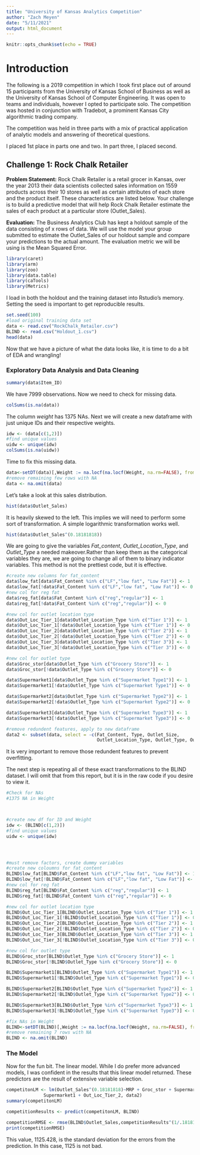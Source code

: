 ---
title: "University of Kansas Analytics Competition"
author: "Zach Meyen"
date: "5/11/2021"
output: html_document
---

```{r setup, include=FALSE}
knitr::opts_chunk$set(echo = TRUE)
```

# Introduction

The following is a 2019 competition in which I took first place out of around 15 participants from the University of Kansas School of Business as well as the University of Kansas School of Computer Engineering. It was open to teams and individuals, however I opted to participate solo. The competition was hosted in conjunction with Tradebot, a prominent Kansas City algorithmic trading company.

The competition was held in three parts with a mix of practical application of analytic models and answering of theoretical questions. 

I placed 1st place in parts one and two. In part three, I placed second.

## Challenge 1: Rock Chalk Retailer

**Problem Statement:** Rock Chalk Retailer is a retail grocer in Kansas, over the year 2013 their data scientists collected sales information on 1559 products across their 10 stores as well as certain attributes of each store and the product itself. These characteristics are listed below. Your challenge is to build a predictive model that will help Rock Chalk Retailer estimate the sales of each product at a particular store (Outlet_Sales).  

	
**Evaluation:** The Business Analytics Club has kept a holdout sample of the data consisting of x rows of data. We will use the model your group submitted to estimate the Outlet_Sales of our holdout sample and compare your predictions to the actual amount. The evaluation metric we will be using is the Mean Squared Error.

```{r, echo=TRUE, warning=FALSE, message=FALSE, results = FALSE}
library(caret)
library(arm)
library(zoo)
library(data.table)
library(caTools)
library(Metrics)
```

I load in both the holdout and the training dataset into Rstudio's memory. Setting the seed is important to get reproducible results.

```{r}
set.seed(100)
#load original training data set
data <- read.csv("RockChalk_Retailer.csv")
BLIND <- read.csv("Holdout_1.csv")
head(data)
```

Now that we have a picture of what the data looks like, it is time to do a bit of EDA and wrangling!

### Exploratory Data Analysis and Data Cleaning

```{r }
summary(data$Item_ID)
```
We have 7999 observations. Now we need to check for missing data.
```{r}
colSums(is.na(data))
```
The column *weight* has 1375 NAs. Next we will create a new dataframe with just unique IDs and their respective weights.

``` {r}
idw <- (data[c(1,2)])
#find unique values
uidw <- unique(idw)
colSums(is.na(uidw))
```
Time to fix this missing data. 
```{r}
data<-setDT(data)[,Weight := na.locf(na.locf(Weight, na.rm=FALSE), fromLast=TRUE) , by = Item_ID]
#remove remaining few rows with NA
data <- na.omit(data)
```

Let's take a look at this sales distribution. 
```{r, echo = FALSE}
hist(data$Outlet_Sales)
```

It is heavily skewed to the left. This implies we will need to perform some sort of transformation. A simple logarithmic transformation works well.
```{r, echo = FALSE}
hist(data$Outlet_Sales^(0.18181818))
```

We are going to give the variables *Fat_content*, *Outlet_Location_Type*, and *Outlet_Type* a needed makeover.Rather than keep them as the categorical variables they are, we are going to change all of them to binary indicator variables. This method is not the prettiest code, but it is effective.
``` {r}
#create new columns for fat_content 
data$low_fat[data$Fat_Content %in% c("LF","low fat", "Low Fat")] <- 1
data$low_fat[!data$Fat_Content %in% c("LF","low fat", "Low Fat")] <- 0
#new col for reg fat
data$reg_fat[data$Fat_Content %in% c("reg","regular")] <- 1
data$reg_fat[!data$Fat_Content %in% c("reg","regular")] <- 0

#new col for outlet location type
data$Out_Loc_Tier_1[data$Outlet_Location_Type %in% c("Tier 1")] <- 1
data$Out_Loc_Tier_1[!data$Outlet_Location_Type %in% c("Tier 1")] <- 0
data$Out_Loc_Tier_2[data$Outlet_Location_Type %in% c("Tier 2")] <- 1
data$Out_Loc_Tier_2[!data$Outlet_Location_Type %in% c("Tier 2")] <- 0
data$Out_Loc_Tier_3[data$Outlet_Location_Type %in% c("Tier 3")] <- 1
data$Out_Loc_Tier_3[!data$Outlet_Location_Type %in% c("Tier 3")] <- 0

#new col for outlet type
data$Groc_stor[data$Outlet_Type %in% c("Grocery Store")] <- 1
data$Groc_stor[!data$Outlet_Type %in% c("Grocery Store")] <- 0

data$Supermarket1[data$Outlet_Type %in% c("Supermarket Type1")] <- 1
data$Supermarket1[!data$Outlet_Type %in% c("Supermarket Type1")] <- 0

data$Supermarket2[data$Outlet_Type %in% c("Supermarket Type2")] <- 1
data$Supermarket2[!data$Outlet_Type %in% c("Supermarket Type2")] <- 0

data$Supermarket3[data$Outlet_Type %in% c("Supermarket Type3")] <- 1
data$Supermarket3[!data$Outlet_Type %in% c("Supermarket Type3")] <- 0

#remove redundent features, apply to new dataframe
data2 <- subset(data, select = -c(Fat_Content, Type, Outlet_Size,
                                  Outlet_Location_Type, Outlet_Type, Outlet_ID, Item_ID))
```

It is very important to remove those redundent features to prevent overfitting.


The next step is repeating all of these exact transformations to the BLIND dataset. I will omit that from this report, but it is in the raw code if you desire to view it.
```{r, echo = FALSE, warning=FALSE, message=FALSE, results = FALSE, }



#Check for NAs
#1375 NA in Weight



#create new df for ID and Weight
idw <- (BLIND[c(1,2)])
#find unique values
uidw <- unique(idw)




#must remove factors, create dummy variables
#create new coloumns for fat_content 
BLIND$low_fat[BLIND$Fat_Content %in% c("LF","low fat", "Low Fat")] <- 1
BLIND$low_fat[!BLIND$Fat_Content %in% c("LF","low fat", "Low Fat")] <- 0
#new col for reg fat
BLIND$reg_fat[BLIND$Fat_Content %in% c("reg","regular")] <- 1
BLIND$reg_fat[!BLIND$Fat_Content %in% c("reg","regular")] <- 0

#new col for outlet location type
BLIND$Out_Loc_Tier_1[BLIND$Outlet_Location_Type %in% c("Tier 1")] <- 1
BLIND$Out_Loc_Tier_1[!BLIND$Outlet_Location_Type %in% c("Tier 1")] <- 0
BLIND$Out_Loc_Tier_2[BLIND$Outlet_Location_Type %in% c("Tier 2")] <- 1
BLIND$Out_Loc_Tier_2[!BLIND$Outlet_Location_Type %in% c("Tier 2")] <- 0
BLIND$Out_Loc_Tier_3[BLIND$Outlet_Location_Type %in% c("Tier 3")] <- 1
BLIND$Out_Loc_Tier_3[!BLIND$Outlet_Location_Type %in% c("Tier 3")] <- 0

#new col for outlet type
BLIND$Groc_stor[BLIND$Outlet_Type %in% c("Grocery Store")] <- 1
BLIND$Groc_stor[!BLIND$Outlet_Type %in% c("Grocery Store")] <- 0

BLIND$Supermarket1[BLIND$Outlet_Type %in% c("Supermarket Type1")] <- 1
BLIND$Supermarket1[!BLIND$Outlet_Type %in% c("Supermarket Type1")] <- 0

BLIND$Supermarket2[BLIND$Outlet_Type %in% c("Supermarket Type2")] <- 1
BLIND$Supermarket2[!BLIND$Outlet_Type %in% c("Supermarket Type2")] <- 0

BLIND$Supermarket3[BLIND$Outlet_Type %in% c("Supermarket Type3")] <- 1
BLIND$Supermarket3[!BLIND$Outlet_Type %in% c("Supermarket Type3")] <- 0

#fix NAs in Weight
BLIND<-setDT(BLIND)[,Weight := na.locf(na.locf(Weight, na.rm=FALSE), fromLast=TRUE) , by = Item_ID]
#remove remaining 7 rows with NA
BLIND <- na.omit(BLIND)
```

### The Model

Now for the fun bit. The linear model. While I do prefer more advanced models, I was confident in the results that this linear model returned. These predictors are the result of extensive variable selection.

``` {r}
competitonLM <- lm(Outlet_Sales^(0.18181818)~MRP + Groc_stor + Supermarket3 + Visibility + Out_Loc_Tier_1 + 
              Supermarket1 + Out_Loc_Tier_2, data2)
summary(competitonLM)

competitionResults <- predict(competitonLM, BLIND)

competitionRMSE <- rmse(BLIND$Outlet_Sales,competitionResults^(1/.18181818))
print(competitionRMSE)

```
This value, 1125.428, is the standard deviation for the errors from the prediction. In this case, 1125 is not bad.









